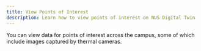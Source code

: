 ```yaml
---
title: View Points of Interest
description: Learn how to view points of interest on NUS Digital Twin
---
```


You can view data for points of interest across the campus, some of which include images captured by thermal cameras.